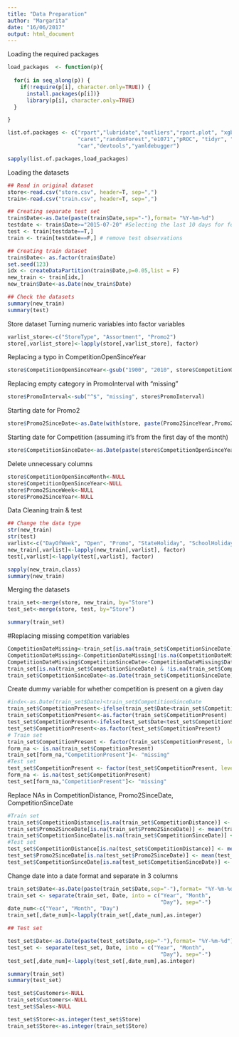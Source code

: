```yaml
---
title: "Data Preparation"
author: "Margarita"
date: "16/06/2017"
output: html_document
---
```

Loading the required packages
```r
load_packages  <- function(p){
  
  for(i in seq_along(p)) {
    if(!require(p[i], character.only=TRUE)) {
      install.packages(p[i])}
      library(p[i], character.only=TRUE)
  }

}

list.of.packages <- c("rpart","lubridate","outliers","rpart.plot", "xgboost",
                      "caret","randomForest","e1071","pROC", "tidyr", "klaR", 
                      "car","devtools","yamldebugger")

sapply(list.of.packages,load_packages)
```

Loading the datasets
```r

## Read in original dataset
store<-read.csv("store.csv", header=T, sep=",")
train<-read.csv("train.csv", header=T, sep=",")

## Creating separate test set 
train$Date<-as.Date(paste(train$Date,sep="-"),format= "%Y-%m-%d")
testdate <- train$Date>="2015-07-20" #Selecting the last 10 days for forecasting
test <- train[testdate==T,]
train <- train[testdate==F,] # remove test observations

## Creating train dataset
train$Date<- as.factor(train$Date)
set.seed(123)
idx <- createDataPartition(train$Date,p=0.05,list = F)
new_train <- train[idx,]
new_train$Date<-as.Date(new_train$Date)

## Check the datasets
summary(new_train)
summary(test)
```

Store dataset
Turning numeric variables into factor variables
```r
varlist_store<-c("StoreType", "Assortment", "Promo2")
store[,varlist_store]<-lapply(store[,varlist_store], factor)
```
Replacing a typo in CompetitionOpenSinceYear
```r
store$CompetitionOpenSinceYear<-gsub("1900", "2010", store$CompetitionOpenSinceYear)
```
Replacing empty category in PromoInterval with "missing"
```r
store$PromoInterval<-sub("^$", "missing", store$PromoInterval)
```

Starting date for Promo2
```r
store$Promo2SinceDate<-as.Date(with(store, paste(Promo2SinceYear,Promo2SinceWeek,1, sep="-")),"%Y-%U-%u")
```
Starting date for Competition (assuming it's from the first day of the month)
```r
store$CompetitionSinceDate<-as.Date(paste(store$CompetitionOpenSinceYear,store$CompetitionOpenSinceMonth,1, sep="-"),format="%Y-%m-%d")
```
Delete unnecessary columns
```r
store$CompetitionOpenSinceMonth<-NULL
store$CompetitionOpenSinceYear<-NULL
store$Promo2SinceWeek<-NULL
store$Promo2SinceYear<-NULL
```

Data Cleaning train & test
```r

## Change the data type 
str(new_train)
str(test)
varlist<-c("DayOfWeek", "Open", "Promo", "StateHoliday", "SchoolHoliday") # "Store" , keep store as integer for now 
new_train[,varlist]<-lapply(new_train[,varlist], factor)
test[,varlist]<-lapply(test[,varlist], factor)
```

```r
sapply(new_train,class)
summary(new_train)
```

Merging the datasets 
```r
train_set<-merge(store, new_train, by="Store")
test_set<-merge(store, test, by="Store")

summary(train_set)
```
#Replacing missing competition variables
```r
CompetitionDateMissing<-train_set[is.na(train_set$CompetitionSinceDate),]
CompetitionDateMissing<-CompetitionDateMissing[!is.na(CompetitionDateMissing$CompetitionDistance),]
CompetitionDateMissing$CompetitionSinceDate<-CompetitionDateMissing$Date
train_set[is.na(train_set$CompetitionSinceDate) & !is.na(train_set$CompetitionDistance),"CompetitionSinceDate"]<-CompetitionDateMissing$CompetitionSinceDate
train_set$CompetitionSinceDate<-as.Date(train_set$CompetitionSinceDate)

```

Create dummy variable for whether competition is present on a given day
```r
#indx<-as.Date(train_set$Date)<train_set$CompetitionSinceDate
train_set$CompetitionPresent<-ifelse(train_set$Date<train_set$CompetitionSinceDate,0,1)
train_set$CompetitionPresent<-as.factor(train_set$CompetitionPresent)
test_set$CompetitionPresent<-ifelse(test_set$Date<test_set$CompetitionSinceDate,0,1)
test_set$CompetitionPresent<-as.factor(test_set$CompetitionPresent)
# Train set
train_set$CompetitionPresent <- factor(train_set$CompetitionPresent, levels=c(levels(train_set$CompetitionPresent), "missing"))
form_na <- is.na(train_set$CompetitionPresent)
train_set[form_na,"CompetitionPresent"]<- "missing"
#Test set
test_set$CompetitionPresent <- factor(test_set$CompetitionPresent, levels=c(levels(test_set$CompetitionPresent), "missing"))
form_na <- is.na(test_set$CompetitionPresent)
test_set[form_na,"CompetitionPresent"]<- "missing"
```
Replace NAs in CompetitionDistance, Promo2SinceDate, CompetitionSinceDate
```r
#Train set
train_set$CompetitionDistance[is.na(train_set$CompetitionDistance)] <- mean(train_set$CompetitionDistance, na.rm = TRUE)
train_set$Promo2SinceDate[is.na(train_set$Promo2SinceDate)] <- mean(train_set$Promo2SinceDate, na.rm = TRUE)
train_set$CompetitionSinceDate[is.na(train_set$CompetitionSinceDate)] <- mean(train_set$CompetitionSinceDate, na.rm = TRUE)
#Test set
test_set$CompetitionDistance[is.na(test_set$CompetitionDistance)] <- mean(test_set$CompetitionDistance, na.rm = TRUE)
test_set$Promo2SinceDate[is.na(test_set$Promo2SinceDate)] <- mean(test_set$Promo2SinceDate, na.rm = TRUE)
test_set$CompetitionSinceDate[is.na(test_set$CompetitionSinceDate)] <- mean(test_set$CompetitionSinceDate, na.rm = TRUE)     
```

Change date into a date format and separate in 3 columns
```r

train_set$Date<-as.Date(paste(train_set$Date,sep="-"),format= "%Y-%m-%d")
train_set <- separate(train_set, Date, into = c("Year", "Month", 
                                                "Day"), sep="-")
date_num<-c("Year", "Month", "Day")
train_set[,date_num]<-lapply(train_set[,date_num],as.integer)

## Test set

test_set$Date<-as.Date(paste(test_set$Date,sep="-"),format= "%Y-%m-%d")
test_set <- separate(test_set, Date, into = c("Year", "Month", 
                                                "Day"), sep="-")
test_set[,date_num]<-lapply(test_set[,date_num],as.integer)

```
```r
summary(train_set)
summary(test_set)
```
```r
test_set$Customers<-NULL
train_set$Customers<-NULL
test_set$Sales<-NULL
```

```r
test_set$Store<-as.integer(test_set$Store)
train_set$Store<-as.integer(train_set$Store)
```


